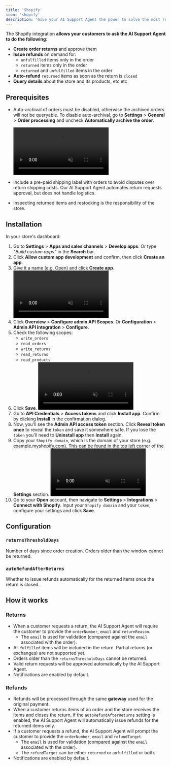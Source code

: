 ```yaml
---
title: 'Shopify'
icon: 'shopify'
description: 'Give your AI Support Agent the power to solve the most recurring L2 and L3 tickets in your store.'
---
```


The Shopify integration **allows your customers to ask the AI Support Agent to do the following**:

- **Create order returns** and approve them
- **Issue refunds** on demand for:
  - `unfulfilled` items only in the order
  - `returned` items only in the order
  - `returned` and `unfulfilled` items in the order
- **Auto-refund** `returned` items as soon as the return is `closed`
- **Query details** about the store and its products, etc etc

## Prerequisites

- Auto-archival of orders must be disabled, otherwise the archived orders will not be queryable.
  To disable auto-archival, go to **Settings** > **General** > **Order processing** and uncheck **Automatically archive the order**.

  <video
    autoPlay
    muted
    loop
    controls
    src="/videos/shopify/disable-auto-archival.mp4"
  />

- Include a pre-paid shipping label with orders to avoid disputes over return shipping costs.
  Our AI Support Agent automates return requests approval, but does not handle logistics.
- Inspecting returned items and restocking is the responsibility of the store.

## Installation

In your store's dashboard:

1. Go to **Settings** > **Apps and sales channels** > **Develop apps**. Or type _\"Build custom apps\"_ in the **Search** bar.
2. Click **Allow custom app development** and confirm, then click **Create an app**.
3. Give it a name (e.g. Open) and click **Create app**.
   <video
     autoPlay
     muted
     loop
     controls
     src="/videos/shopify/init-custom-app.mp4"
   />
4. Click **Overview** > **Configure admin API Scopes**. Or **Configuration** > **Admin API integration** > **Configure**.
5. Check the following scopes:
   - `write_orders`
   - `read_orders`
   - `write_returns`
   - `read_returns`
   - `read_products`
6. Click **Save**.
   <video
     autoPlay
     muted
     loop
     controls
     src="/videos/shopify/configure-scopes.mp4"
   />
7. Go to **API Credentials** > **Access tokens** and click **Install app**. Confirm by clicking **Install** in the confirmation dialog.
8. Now, you'll see the **Admin API access token** section. Click **Reveal token once** to reveal the `token` and save it somewhere safe.
   If you lose the `token` you'll need to **Uninstall app** then **Install** again.
9. Copy your `Shopify domain`, which is the domain of your store (e.g. example.myshopify.com).
   This can be found in the top left corner of the **Settings** section.
   <video
     autoPlay
     muted
     loop
     controls
     src="/videos/shopify/install-custom-app.mp4"
   />
10. Go to your **Open** account, then navigate to **Settings** > **Integrations** > **Connect with Shopify**.
    Input your `Shopify domain` and your `token`, configure your settings and click **Save**.

## Configuration

### `returnsThresholdDays`

Number of days since order creation. Orders older than the window cannot be returned.

### `autoRefundAfterReturns`

Whether to issue refunds automatically for the returned items once the return is closed.

## How it works

### Returns

- When a customer requests a return, the AI Support Agent will require the customer to provide the `orderNumber`, `email` and `returnReason`.
  - The `email` is used for validation (compared against the `email` associated with the order).
- All `fulfilled` items will be included in the return. Partial returns (or exchanges) are not supported yet.
- Orders older than the `returnsThresholdDays` cannot be returned.
- Valid return requests will be approved automatically by the AI Support Agent.
- Notifications are enabled by default.

### Refunds

- Refunds will be processed through the same **gateway** used for the original payment.
- When a customer returns items of an order and the store receives the items and closes the return,
  if the `autoRefundAfterReturns` setting is enabled, the AI Support Agent will automatically issue refunds for the returned items only.
- If a customer requests a refund, the AI Support Agent will prompt the customer to provide the `orderNumber`, `email` and `refundTarget`.
  - The `email` is used for validation (compared against the `email` associated with the order).
  - The `refundTarget` can be either `returned` or `unfulfilled` or both.
- Notifications are enabled by default.
